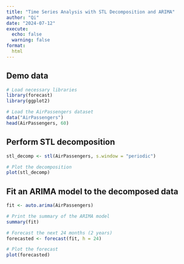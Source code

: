 ```yaml
---
title: "Time Series Analysis with STL Decomposition and ARIMA"
author: "Qi"
date: "2024-07-12"
execute:
  echo: false
  warning: false
format:
  html 
---
```

  

## Demo data

```r
# Load necessary libraries
library(forecast)
library(ggplot2)

# Load the AirPassengers dataset
data("AirPassengers")
head(AirPassengers, 60)
```


## Perform STL decomposition
```r
stl_decomp <- stl(AirPassengers, s.window = "periodic")

# Plot the decomposition
plot(stl_decomp)
```

## Fit an ARIMA model to the decomposed data
```r
fit <- auto.arima(AirPassengers)

# Print the summary of the ARIMA model
summary(fit)

# Forecast the next 24 months (2 years)
forecasted <- forecast(fit, h = 24)

# Plot the forecast
plot(forecasted)
```